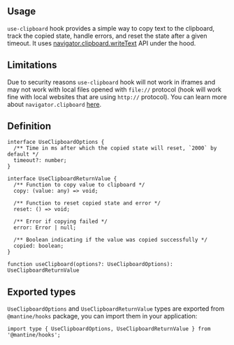 

## Usage

`use-clipboard` hook provides a simple way to copy text to the clipboard,
track the copied state, handle errors, and reset the state after a given timeout.
It uses [navigator.clipboard.writeText](https://caniuse.com/mdn-api_clipboard_writetext) API under the hood.

<Demo data={HooksDemos.useClipboardDemo} />

## Limitations

Due to security reasons `use-clipboard` hook will not work in iframes and may not work with local files opened with `file://` protocol
(hook will work fine with local websites that are using `http://` protocol). You can learn more about `navigator.clipboard` [here](https://web.dev/async-clipboard/).

## Definition

```tsx
interface UseClipboardOptions {
  /** Time in ms after which the copied state will reset, `2000` by default */
  timeout?: number;
}

interface UseClipboardReturnValue {
  /** Function to copy value to clipboard */
  copy: (value: any) => void;

  /** Function to reset copied state and error */
  reset: () => void;

  /** Error if copying failed */
  error: Error | null;

  /** Boolean indicating if the value was copied successfully */
  copied: boolean;
}

function useClipboard(options?: UseClipboardOptions): UseClipboardReturnValue
```

## Exported types

`UseClipboardOptions` and `UseClipboardReturnValue` types are exported from `@mantine/hooks` package,
you can import them in your application:

```tsx
import type { UseClipboardOptions, UseClipboardReturnValue } from '@mantine/hooks';
```
